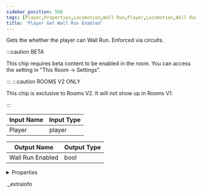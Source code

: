 ```yaml
---
sidebar_position: 508
tags: [Player,Properties,Locomotion,Wall Run,Player,Locomotion,Wall Run]
title: 'Player Get Wall Run Enabled'
---
```


Gets the whether the player can Wall Run. Enforced via circuits.

:::caution BETA

This chip requires beta content to be enabled in the room. You can access the setting in "This Room -> Settings".

:::
:::caution ROOMS V2 ONLY

This chip is exclusive to Rooms V2. It will not show up in Rooms V1.

:::


<IChip uuid="ae54528b-eaf4-4247-a49e-29b9acbaf1b5" />

| Input Name | Input Type |
|-----------|-----------|
| Player | player |

| Output Name | Output Type |
|-----------|-----------|
| Wall Run Enabled | bool |


<details>
  <summary>Properties</summary>
  <div>
    <div>
    <table>
      <thead>
        <tr>
          <th>Room availability:</th>
          <th>Rooms V2 only</th>
        </tr>
        <tr>
          <th>Is beta required?</th>
          <th>Yes</th>
        </tr>
        <tr>
          <th>Is this chip a trolling risk?</th>
          <th>No</th>
        </tr>
        <tr>
          <th>Is this chip a role assignment risk?</th>
          <th>No</th>
        </tr>
        <tr>
          <th>Chip UUID</th>
          <th>ae54528b-eaf4-4247-a49e-29b9acbaf1b5</th>
        </tr>
      </thead>
    </table>
    </div>
  </div>
</details>

._extrainfo